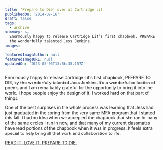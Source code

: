 ```yaml
---
title: ‘Prepare to Die’ over at Cartridge Lit
publishedOn: '2014-09-16'
draft: false
tags:
  - archive
summary: >-
  Enormously happy to release Cartridge Lit‘s first chapbook, PREPARE TO DIE, by
  the wonderfully talented Jess Jenkins.
images:
  - ''
featuredImageAuthor: null
featuredImageURL: null
updatedOn: '2023-05-06T13:56:35.157Z'
---
```


Enormously happy to release Cartridge Lit‘s first chapbook, PREPARE TO DIE, by the wonderfully talented Jess Jenkins.
It’s a wonderful collection of poems and I am remarkably grateful for the opportunity to bring it into the world. I hope
people enjoy the design of it. I worked hard on that part of things.

One of the best surprises in the whole process was learning that Jess had just graduated in the spring from the very
same MFA program that I started this fall. I had no idea when we accepted the chapbook that she ran in many of the same
circles I run in now, and that many of my current classmates have read portions of the chapbook when it was in progress.
It feels extra special to help bring all that work and collaboration to life.

[READ IT. LOVE IT. PREPARE TO DIE.](http://cartridgelit.com/prepare-to-die)
